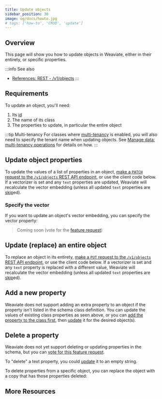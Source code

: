 ```yaml
---
title: Update objects
sidebar_position: 30
image: og/docs/howto.jpg
# tags: ['how-to', 'CRUD', 'update']
---
```



## Overview

This page will show you how to update objects in Weaviate, either in their entirety, or specific properties.

:::info See also
- [References: REST - /v1/objects](../api/rest/objects.md#update-a-data-object)
:::


## Requirements

To update an object, you'll need:
1. Its [id](../api/graphql/additional-properties.md#id)
2. The name of its class
3. The properties to update, in particular the entire object

:::tip Multi-tenancy
For classes where [multi-tenancy](../concepts/data.md#multi-tenancy) is enabled, you will also need to specify the tenant name when updating objects. See [Manage data: multi-tenancy operations](./multi-tenancy.md) for details on how.
:::


## Update object properties

To update the values of a list of properties in an object, [make a `PATCH` request to the `/v1/objects` REST API endpoint](../api/rest/objects.md#update-a-data-object), or use the client code below. If a vectorizer is set and any `text` properties are updated, Weaviate will recalculate the vector embedding (unless all updated `text` properties are [skip](../configuration/schema-configuration.md#property-level-module-settings)ed).

<Tabs groupId="languages">
  <TabItem value="py" label="Python">
    <FilteredTextBlock
      text={PythonCode}
      startMarker="# UpdateProps START"
      endMarker="# UpdateProps END"
      language="py"
    />
  </TabItem>

  <TabItem value="js" label="TypeScript">
    <FilteredTextBlock
      text={TSCode}
      startMarker="// UpdateProps START"
      endMarker="// UpdateProps END"
      language="ts"
    />
  </TabItem>
</Tabs>

### Specify the vector

If you want to update an object's vector embedding, you can specify the vector property:

<Tabs groupId="languages">
  <TabItem value="py" label="Python">
    <FilteredTextBlock
      text={PythonCode}
      startMarker="# UpdateVector START"
      endMarker="# UpdateVector END"
      language="py"
    />
  </TabItem>

  <TabItem value="js" label="TypeScript">

  >  Coming soon (vote for the [feature request](https://github.com/weaviate/typescript-client/issues/64))

  </TabItem>
</Tabs>


## Update (replace) an entire object

To replace an object in its entirety, [make a `PUT` request to the `/v1/objects` REST API endpoint](../api/rest/objects.md#update-a-data-object), or use the client code below. If a vectorizer is set and any `text` property is replaced with a different value, Weaviate will recalculate the vector embedding (unless all updated `text` properties are [skip](../configuration/schema-configuration.md#property-level-module-settings)ed).

<Tabs groupId="languages">
  <TabItem value="py" label="Python">
    <FilteredTextBlock
      text={PythonCode}
      startMarker="# Replace START"
      endMarker="# Replace END"
      language="py"
    />
  </TabItem>

  <TabItem value="js" label="TypeScript">
    <FilteredTextBlock
      text={TSCode}
      startMarker="// Replace START"
      endMarker="// Replace END"
      language="ts"
    />
  </TabItem>
</Tabs>


## Add a new property

Weaviate does not support adding an extra property to an object if the property isn't listed in the schema class definition. You can update the values of existing class properties as seen above, or you can [add the property to the class first](../configuration/schema-configuration.md/#add-a-property), then [update](#update-object-properties) it for the desired object(s).


## Delete a property

Weaviate does not yet support deleting or updating properties in the schema, but you can [vote for this feature request](https://github.com/weaviate/weaviate/issues/2848).

To "delete" a text property, you could [update](#update-object-properties) it to an empty string.

To delete properties from a specific object, you can replace the object with a copy that has those properties deleted:

<Tabs groupId="languages">
  <TabItem value="py" label="Python">
    <FilteredTextBlock
      text={PythonCode}
      startMarker="# DelProps START"
      endMarker="# DelProps END"
      language="py"
    />
  </TabItem>

  <TabItem value="js" label="TypeScript">
    <FilteredTextBlock
      text={TSCode}
      startMarker="// DelProps START"
      endMarker="// DelProps END"
      language="ts"
    />
  </TabItem>
</Tabs>


## More Resources


<DocsMoreResources />
